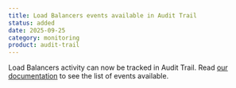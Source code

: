 ```yaml
---
title: Load Balancers events available in Audit Trail
status: added
date: 2025-09-25
category: monitoring
product: audit-trail
---
```


Load Balancers activity can now be tracked in Audit Trail. Read [our documentation](https://www.scaleway.com/en/docs/audit-trail/reference-content/adt-supported-endpoints/#load-balancers) to see the list of events available.

